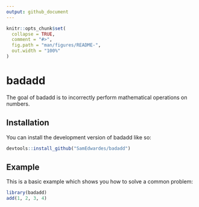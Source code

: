 ```yaml
---
output: github_document
---
```


<!-- README.md is generated from README.Rmd. Please edit that file -->

```r
knitr::opts_chunk$set(
  collapse = TRUE,
  comment = "#>",
  fig.path = "man/figures/README-",
  out.width = "100%"
)
```

# badadd

<!-- badges: start -->
<!-- badges: end -->

The goal of badadd is to incorrectly perform mathematical operations on numbers.

## Installation

You can install the development version of badadd like so:

``` r
devtools::install_github("SamEdwardes/badadd")
```

## Example

This is a basic example which shows you how to solve a common problem:

```r
library(badadd)
add(1, 2, 3, 4)
```
